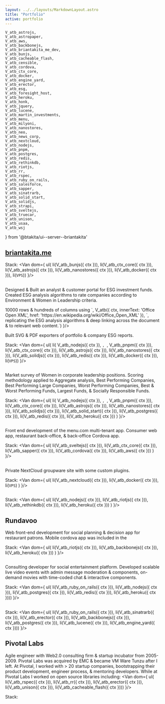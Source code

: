 ```yaml
---
layout: ../../layouts/MarkdownLayout.astro
title: "Portfolio"
active: portfolio
---
```

	V_atb_astrojs,
	V_atb_astropaper,
	V_atb_aws,
	V_atb_backbonejs,
	V_atb_briantakita_me_dev,
	V_atb_bunjs,
	V_atb_cacheable_flash,
	V_atb_censible,
	V_atb_cordova,
	V_atb_ctx_core,
	V_atb_docker,
	V_atb_engine_yard,
	V_atb_erector,
	V_atb_esg,
	V_atb_foresight_host,
	V_atb_heroku,
	V_atb_honk,
	V_atb_jquery,
	V_atb_lucene,
	V_atb_martin_investments,
	V_atb_menu,
	V_atb_milyoni,
	V_atb_nanostores,
	V_atb_neo,
	V_atb_news_corp,
	V_atb_nextcloud,
	V_atb_nodejs,
	V_atb_pnpm,
	V_atb_postgres,
	V_atb_redis,
	V_atb_rethinkdb,
	V_atb_riotjs,
	V_atb_rr,
	V_atb_rspec,
	V_atb_ruby_on_rails,
	V_atb_salesforce,
	V_atb_sapper,
	V_atb_sinatrarb,
	V_atb_solid_start,
	V_atb_solidjs,
	V_atb_strapi,
	V_atb_sveltejs,
	V_atb_truecar,
	V_atb_unison,
	V_atb_usaa,
	V_atb_wsj
} from '@btakita/ui--server--briantakita'

## [briantakita.me](https://briantakita.me)

<p>
	<Van dom={
		V_fragment({ ctx },
			V_atb_briantakita_me_dev({ ctx }),
			` static app with libraries forked from `,
			V_atb_astropaper({ ctx }),
			`. I did some refactoring including converting it to a monorepo, used solidjs instead of react, and added
			ctx-core & Nano Stores. These changes improve code re-use to be used in other profile sites which I will soon
			work on. I plan on adding support for `,
			V_atb_strapi({ ctx }),
			` so people without technical experience can write posts on their own optimized blog.`
		)
	}/>
</p>

Stack:
<Van dom={
	ul(
		li(V_atb_bunjs({ ctx })),
		li(V_atb_ctx_core({ ctx })),
		li(V_atb_astrojs({ ctx })),
		li(V_atb_nanostores({ ctx })),
		li(V_atb_docker({ ctx })),
		li(`VPS`))
}/>

<h2>
	<Van dom={V_atb_martin_investments({ ctx })}/>
</h2>

Designed & Built an analyst & customer portal for ESG investment funds. Created ESG analysis algorithms to rate
companies according to Environment & Women in Leadership criteria.

<p>
	<Van dom={
		V_fragment({ ctx },
			`Utilized various financial APIs. Built a XLSX exporter spanning > 10000 rows & hundreds of columns using `,
			V_atb({ ctx, innerText: 'Office Open XML', href: 'https://en.wikipedia.org/wiki/Office_Open_XML' }),
			`, replicating the ESG analysis algorithms & deep linking across the document & to relevant web content.`)
	}/>
</p>

Built SVG & PDF exporters of portfolio & company ESG reports.

Stack:
<Van dom={
	ul(
		li(
			V_atb_nodejs({ ctx }),
			`, `,
			V_atb_pnpm({ ctx })),
		li(V_atb_ctx_core({ ctx })),
		li(V_atb_astrojs({ ctx })),
		li(V_atb_nanostores({ ctx })),
		li(V_atb_solidjs({ ctx })),
		li(V_atb_redis({ ctx })),
		li(V_atb_docker({ ctx })),
		li(`VPS`))
}/>

<h2>
	<Van dom={V_atb_censible({ ctx })}/>
</h2>

<p>
	<Van dom={
		V_fragment({ ctx },
			`Progressive Web App that enables the client to upload their portfolio from a CSV file and rebalance their
			portfolio based on ESG metrics compared to an Index Fund benchmark. The client can select `,
			V_atb_esg({ ctx }),
			` Issue criteria (for scoring) & binary restriction criteria to identify securities that that cross ethical
			boundaries. This app uses a market value weighted color bar, based on segmented scores, to indicate the areas
			of improvement. Client can search for securities to add or replace based on Name, Industry Peers, Industry
			Sectors, Market Cap Groups, Geographic Regions, & Economic Regions. Shows which positions to trade to obtain a
			desired ESG outcome. Also contains a printable report and industry sector analysis of the portfolio &
			benchmark fund.`)
	}/>
</p>

<h3>
	<Van dom={
		V_atb({ ctx, href: 'https://esg.censible.co/company-etf-and-mutual-fund-rankings/women-in-leadership' },
			`Women In Leadership Report`)
	}/>
</h3>

Market survey of Women in corporate leadership positions. Scoring methodology applied to Aggregate analysis, Best
Performing Companies, Best Performing Large Companies, Worst Performing Companies, Best & Worst Performing Funds,
Largest Funds, & Socially Responsible Funds.

Stack:
<Van dom={
	ul(
		li(
			V_atb_nodejs({ ctx }),
			`, `,
			V_atb_pnpm({ ctx })),
		li(V_atb_ctx_core({ ctx })),
		li(V_atb_astrojs({ ctx })),
		li(V_atb_nanostores({ ctx })),
		li(V_atb_solidjs({ ctx })),
		li(V_atb_solid_start({ ctx })),
		li(V_atb_postgres({ ctx })),
		li(V_atb_redis({ ctx })),
		li(V_atb_heroku({ ctx }))
	)
}/>

<h2>
	<Van dom={V_atb_menu({ ctx })}/>
</h2>

Front end development of the menu.com multi-tenant app. Consumer web app, restaurant back-office, & back-office
Cordova app.

Stack:
<Van dom={
	ul(
		li(V_atb_sveltejs({ ctx })),
		li(V_atb_ctx_core({ ctx })),
		li(V_atb_sapper({ ctx })),
		li(V_atb_cordova({ ctx })),
		li(V_atb_aws({ ctx }))
	)
}/>

<h2>
	<Van dom={V_atb_foresight_host({ ctx })}/>
</h2>

Private NextCloud groupware site with some custom plugins.

Stack:
<Van dom={
	ul(
		li(V_atb_nextcloud({ ctx })),
		li(V_atb_docker({ ctx })),
		li(`VPS`)
	)
}/>

<h2>
	<Van dom={V_atb_neo({ ctx })}/>
</h2>

<p>
	<Van dom={
		V_fragment({ ctx },
			`Worked with the previous incarnation as an inclubator & consulting firm of Neo before it's acquisition. The
			client was Tenfore Holdings, an investment fund. The project was a low-code document writer with integrated
			search into the client's `,
			V_atb_salesforce({ ctx }),
			` using Salesforce cloud.`)
	}/>
</p>

Stack:
<Van dom={
	ul(
		li(V_atb_nodejs({ ctx })),
		li(V_atb_riotjs({ ctx })),
		li(V_atb_rethinkdb({ ctx })),
		li(V_atb_heroku({ ctx }))
	)
}/>

## Rundavoo

<p>
	<Van dom={
		V_fragment({ ctx },
			`Web front-end development for social planning & decision app for restaurant patrons. Mobile cordova app was
			included in the Google's `,
			V_atb({ ...{ ctx },
				href: 'https://www.techtimes.com/articles/21235/20141202/heres-best-apps-2014-list-google.htm' },
				`Best Apps of 2014 List`),
			`.`
		)
	}/>
</p>
Web front-end development for social planning & decision app for restaurant patrons. Mobile cordova app was included
in the

Stack:
<Van dom={
	ul(
		li(V_atb_riotjs({ ctx })),
		li(V_atb_backbonejs({ ctx })),
		li(V_atb_heroku({ ctx }))
	)
}/>

<h2>
	<Van dom={V_atb_milyoni({ ctx })}/>
</h2>

Consulting developer for social entertainment platform. Developed scalable live video events with admin message
moderation & components, on-demand movies with time-coded chat & interactive components.

Stack:
<Van dom={
	ul(
		li(V_atb_ruby_on_rails({ ctx })),
		li(V_atb_nodejs({ ctx })),
		li(V_atb_postgres({ ctx })),
		li(V_atb_redis({ ctx })),
		li(V_atb_heroku({ ctx })))
}/>

<h2>
	<Van dom={V_atb_honk({ ctx })}/>
</h2>

<p>
	<Van dom={
		V_fragment({ ctx },
			`Lead developer for automotive pricing & info startup. Built product from initial concept through acquisition
			by `,
			V_atb_truecar({ ctx }),
			`. Key partnerships include `,
			V_atb_news_corp({ ctx }),
			`, `,
			V_atb_wsj({ ctx }),
			`, `,
			V_atb_usaa({ ctx }),
			`.`)
	}/>
</p>

Stack:
<Van dom={
	ul(
		li(V_atb_ruby_on_rails({ ctx })),
		li(V_atb_sinatrarb({ ctx })),
		li(V_atb_erector({ ctx })),
		li(V_atb_backbonejs({ ctx })),
		li(V_atb_postgres({ ctx })),
		li(V_atb_lucene({ ctx })),
		li(V_atb_engine_yard({ ctx })))
}/>

## Pivotal Labs

Agile engineer with Web2.0 consulting firm & startup incubator from 2005-2009. Pivotal Labs was acquired by EMC &
became VM Ware Tunzu after I left. At Pivotal, I worked with > 20 startup companies, bootstrapping their product
development, engineer process, & mentoring developers. While at Pivotal Labs I worked on open source libraries
including:
<Van dom={
	ul(
		li(V_atb_rspec({ ctx })),
		li(V_atb_rr({ ctx })),
		li(V_atb_erector({ ctx })),
		li(V_atb_unison({ ctx })),
		li(V_atb_cacheable_flash({ ctx })))
}/>
<p>
	<Van dom={
		V_fragment({ ctx },
			`I spoke at the `,
			V_atb({ ctx, innerText: '2008 Rails Conf', href: 'https://www.oreilly.com/pub/pr/1966' }),
			`.`)
	}/>
</p>
Stack:
<Van dom={
	ul(
		li(V_atb_ruby_on_rails({ ctx })),
		li(V_atb_sinatrarb({ ctx })),
		li(V_atb_erector({ ctx })),
		li(V_atb_backbonejs({ ctx })),
		li(V_atb_jquery({ ctx })),
		li(V_atb_postgres({ ctx })),
		li(V_atb_lucene({ ctx })),
		li(V_atb_aws({ ctx })),
		li(V_atb_heroku({ ctx })),
		li(V_atb_engine_yard({ ctx })))
}/>
